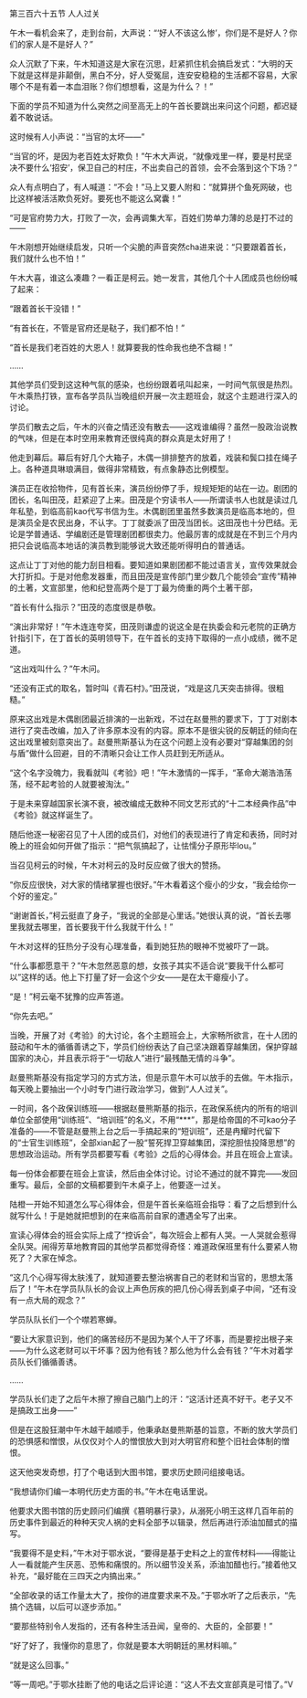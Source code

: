 

第三百六十五节 人人过关

午木一看机会来了，走到台前，大声说：“‘好人不该这么惨’，你们是不是好人？你们的家人是不是好人？”

众人沉默了下来，午木知道这是大家在沉思，赶紧抓住机会搞启发式：“大明的天下就是这样是非颠倒，黑白不分，好人受冤屈，连安安稳稳的生活都不容易，大家哪个不是有着一本血泪账？你们想想看，这是为什么？！”

下面的学员不知道为什么突然之间至高无上的午首长要跳出来问这个问题，都迟疑着不敢说话。

这时候有人小声说：“当官的太坏――”

“当官的坏，是因为老百姓太好欺负！”午木大声说，“就像戏里一样，要是村民坚决不要什么‘招安’，保卫自己的村庄，不出卖自己的首领，会不会落到这个下场？”

众人有点明白了，有人喊道：“不会！”马上又要人附和：“就算拼个鱼死网破，也比这样被活活欺负死好。要死也不能这么窝囊！”

“可是官府势力大，打败了一次，会再调集大军，百姓们势单力薄的总是打不过的――

午木刚想开始继续启发，只听一个尖脆的声音突然cha进来说：“只要跟着首长，我们就什么也不怕！”

午木大喜，谁这么凑趣？一看正是柯云。她一发言，其他几个十人团成员也纷纷喊了起来：

“跟着首长干没错！”

“有首长在，不管是官府还是鞑子，我们都不怕！”

“首长是我们老百姓的大恩人！就算要我的性命我也绝不含糊！”

……

其他学员们受到这这种气氛的感染，也纷纷跟着吼叫起来，一时间气氛很是热烈。午木乘热打铁，宣布各学员队当晚组织开展一次主题班会，就这个主题进行深入的讨论。

学员们散去之后，午木的兴奋之情还没有散去――这戏谁编得？虽然一股政治说教的气味，但是在本时空用来教育还很纯真的群众真是太好用了！

他走到幕后。幕后有好几个大箱子，木偶一排排整齐的放着，戏装和鬓口挂在绳子上。各种道具琳琅满目，做得非常精致，有点象静态比例模型。

演员正在收拾物件，见有首长来，演员纷纷停了手，规规矩矩的站在一边。剧团的团长，名叫田茂，赶紧迎了上来。田茂是个穷读书人――所谓读书人也就是读过几年私塾，到临高前kao代写书信为生。木偶剧团里虽然多数演员是临高本地的，但是演员全是农民出身，不认字。丁丁就委派了田茂当团长。这田茂也十分巴结。无论是学普通话、学编剧还是管理剧团都很卖力。他最厉害的成就是在不到三个月内把只会说临高本地话的演员教到能够说大致还能听得明白的普通话。

这点让丁丁对他的能力刮目相看。要知道如果剧团都不能过语言关，宣传效果就会大打折扣。于是对他愈发器重，而且田茂是宣传部门里少数几个能领会“宣传”精神的土著，文宣部里，他和纪登高两个是丁丁最为倚重的两个土著干部，

“首长有什么指示？”田茂的态度很是恭敬。

“演出非常好！”午木连连夸奖，田茂则谦虚的说这全是在执委会和元老院的正确方针指引下，在丁首长的英明领导下，在午首长的支持下取得的一点小成绩，微不足道。

“这出戏叫什么？”午木问。

“还没有正式的取名，暂时叫《青石村》。”田茂说，“戏是这几天突击排得。很粗糙。”

原来这出戏是木偶剧团最近排演的一出新戏，不过在赵曼熊的要求下，丁丁对剧本进行了突击改编，加入了许多原本没有的内容。原本不是很尖锐的反朝廷的倾向在这出戏里被刻意突出了。赵曼熊斯基认为在这个问题上没有必要对“穿越集团的剑与盾”做什么回避，目的不清晰只会让工作人员赶到无所适从。

“这个名字没魄力，我看就叫《考验》吧！”午木激情的一挥手，“革命大潮浩浩荡荡，经不起考验的人就要被淘汰。”

于是未来穿越国家长演不衰，被改编成无数种不同文艺形式的“十二本经典作品”中《考验》就这样诞生了。

随后他逐一秘密召见了十人团的成员们，对他们的表现进行了肯定和表扬，同时对晚上的班会如何开做了指示：“把气氛搞起了，让怯懦分子原形毕lou。”

当召见柯云的时候，午木对柯云的及时反应做了很大的赞扬。

“你反应很快，对大家的情绪掌握也很好。”午木看着这个瘦小的少女，“我会给你一个好的鉴定。”

“谢谢首长，”柯云挺直了身子，“我说的全部是心里话。”她很认真的说，“首长去哪里我就去哪里，首长要我干什么我就干什么！”

午木对这样的狂热分子没有心理准备，看到她狂热的眼神不觉被吓了一跳。

“什么事都愿意干？”午木忽然恶意的想，女孩子其实不适合说“要我干什么都可以”这样的话。他上下打量了好一会这个少女――是在太干瘪瘦小了。

“是！”柯云毫不犹豫的应声答道。

“你先去吧。”

当晚，开展了对《考验》的大讨论，各个主题班会上，大家畅所欲言，在十人团的鼓动和午木的循循善诱之下，学员们纷纷表达了自己坚决跟着穿越集团，保护穿越国家的决心，并且表示将于“一切敌人”进行“最残酷无情的斗争”。

赵曼熊斯基没有指定学习的方式方法，但是示意午木可以放手的去做。午木指示，每天晚上要抽出一个小时专门进行政治学习，做到“人人过关”。

一时间，各个政保训练班――根据赵曼熊斯基的指示，在政保系统内的所有的培训单位全部使用“训练班”、“培训班”的名义，不用“***”，那是给帝国的不可kao分子准备的――不管是赵曼熊上台之后一手搞起来的“短训班”，还是冉耀时代留下的“士官生训练班”，全部xian起了一股“誓死捍卫穿越集团，深挖胆怯投降思想”的思想政治运动。所有学员都要写看《考验》之后的心得体会。并且在班会上宣读。

每一份体会都要在班会上宣读，然后由全体讨论。讨论不通过的就不算完――发回重写。最后，全部的文稿都要到午木桌子上，他要逐一过关。

陆橙一开始不知道怎么写心得体会，但是午首长亲临班会指导：看了之后想到什么就写什么！于是她就把想到的在来临高前自家的遭遇全写了出来。

宣读心得体会的班会实际上成了“控诉会”，每次班会上都有人哭。一人哭就会惹得全队哭。闹得芳草地教育园的其他学员都觉得奇怪：难道政保班里有什么要紧人物死了？大家在悼念。

“这几个心得写得太肤浅了，就知道要去整治祸害自己的老财和当官的，思想太落后了！”午木在学员队队长的会议上声色厉疾的把几份心得丢到桌子中间，“还有没有一点大局的观念？”

学员队队长们一个个噤若寒蝉。

“要让大家意识到，他们的痛苦经历不是因为某个人干了坏事，而是要挖出根子来――为什么这老财可以干坏事？因为他有钱？那么他为什么会有钱？”午木对着学员队长们循循善诱。

……

学员队长们走了之后午木擦了擦自己脑门上的汗：“这活计还真不好干。老子又不是搞政工出身――”

但是在这股狂潮中午木越干越顺手，他秉承赵曼熊斯基的旨意，不断的放大学员们的恐惧感和憎恨，从仅仅对个人的憎恨放大到对大明官府和整个旧社会体制的憎恨。

这天他突发奇想，打了个电话到大图书馆，要求历史顾问组接电话。

“我想请你们编一本明代历史方面的书。”午木在电话里说。

他要求大图书馆的历史顾问们编撰《篡明暴行录》，从溺死小明王这样几百年前的历史事件到最近的种种天灾人祸的史料全部予以辑录，然后再进行添油加醋式的描写。

“我要得不是史料，”午木对于鄂水说，“要得是基于史料之上的宣传材料――得能让人一看就能产生厌恶、恐怖和痛恨的。所以细节没关系，添油加醋也行。”接着他又补充，“最好能在三四天之内搞出来。”

“全部收录的话工作量太大了，按你的进度要求来不及。”于鄂水听了之后表示，“先搞个选辑，以后可以逐步添加。”

“要那些特别令人发指的，还有各种生活丑闻，皇帝的、大臣的，全部要！”

“好了好了，我懂你的意思了，你就是要本大明朝廷的黑材料嘛。”

“就是这么回事。”

“等一周吧。”于鄂水挂断了他的电话之后评论道：“这人不去文宣部真是可惜了。”V

